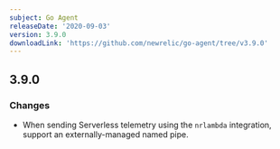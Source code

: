 ```yaml
---
subject: Go Agent
releaseDate: '2020-09-03'
version: 3.9.0
downloadLink: 'https://github.com/newrelic/go-agent/tree/v3.9.0'
---
```


## 3.9.0

### Changes

* When sending Serverless telemetry using the `nrlambda` integration, support an externally-managed named pipe.
